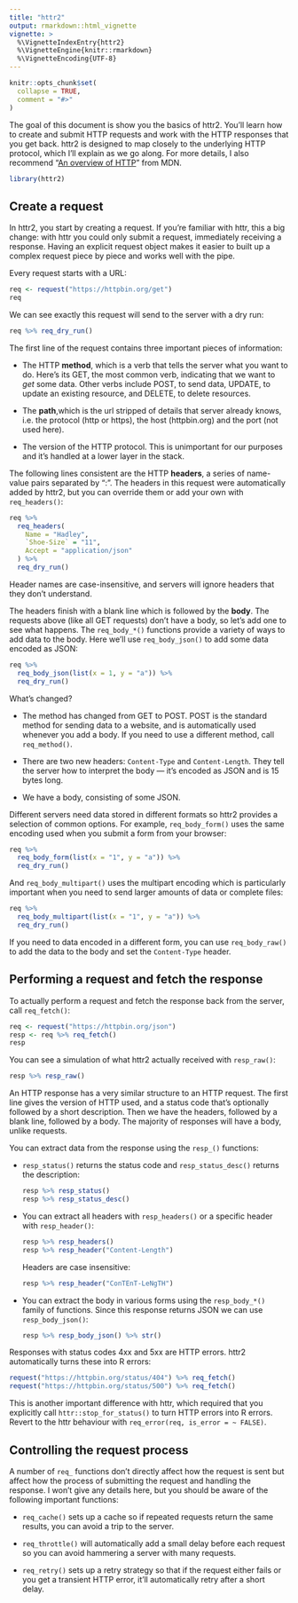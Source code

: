 ```yaml
---
title: "httr2"
output: rmarkdown::html_vignette
vignette: >
  %\VignetteIndexEntry{httr2}
  %\VignetteEngine{knitr::rmarkdown}
  %\VignetteEncoding{UTF-8}
---
```


```r
knitr::opts_chunk$set(
  collapse = TRUE,
  comment = "#>"
)
```

The goal of this document is show you the basics of httr2.
You'll learn how to create and submit HTTP requests and work with the HTTP responses that you get back.
httr2 is designed to map closely to the underlying HTTP protocol, which I'll explain as we go along.
For more details, I also recommend "[An overview of HTTP](https://developer.mozilla.org/en-US/docs/Web/HTTP/Overview)" from MDN.

```r
library(httr2)
```

## Create a request

In httr2, you start by creating a request.
If you're familiar with httr, this a big change: with httr you could only submit a request, immediately receiving a response.
Having an explicit request object makes it easier to built up a complex request piece by piece and works well with the pipe.

Every request starts with a URL:

```r
req <- request("https://httpbin.org/get")
req
```

We can see exactly this request will send to the server with a dry run:

```r
req %>% req_dry_run()
```

The first line of the request contains three important pieces of information:

-   The HTTP **method**, which is a verb that tells the server what you want to do.
    Here's its GET, the most common verb, indicating that we want to *get* some data.
    Other verbs include POST, to send data, UPDATE, to update an existing resource, and DELETE, to delete resources.

-   The **path**,which is the url stripped of details that server already knows, i.e. the protocol (http or https), the host (httpbin.org) and the port (not used here).

-   The version of the HTTP protocol.
    This is unimportant for our purposes and it's handled at a lower layer in the stack.

The following lines consistent are the HTTP **headers**, a series of name-value pairs separated by ":".
The headers in this request were automatically added by httr2, but you can override them or add your own with `req_headers()`:

```r
req %>%
  req_headers(
    Name = "Hadley", 
    `Shoe-Size` = "11", 
    Accept = "application/json"
  ) %>% 
  req_dry_run()
```

Header names are case-insensitive, and servers will ignore headers that they don't understand.

The headers finish with a blank line which is followed by the **body**.
The requests above (like all GET requests) don't have a body, so let's add one to see what happens.
The `req_body_*()` functions provide a variety of ways to add data to the body.
Here we'll use `req_body_json()` to add some data encoded as JSON:

```r
req %>%
  req_body_json(list(x = 1, y = "a")) %>% 
  req_dry_run()
```

What's changed?

-   The method has changed from GET to POST.
    POST is the standard method for sending data to a website, and is automatically used whenever you add a body.
    If you need to use a different method, call `req_method()`.

-   There are two new headers: `Content-Type` and `Content-Length`.
    They tell the server how to interpret the body --- it's encoded as JSON and is 15 bytes long.

-   We have a body, consisting of some JSON.

Different servers need data stored in different formats so httr2 provides a selection of common options.
For example, `req_body_form()` uses the same encoding used when you submit a form from your browser:

```r
req %>%
  req_body_form(list(x = "1", y = "a")) %>% 
  req_dry_run()
```

And `req_body_multipart()` uses the multipart encoding which is particularly important when you need to send larger amounts of data or complete files:

```r
req %>%
  req_body_multipart(list(x = "1", y = "a")) %>% 
  req_dry_run()
```

If you need to data encoded in a different form, you can use `req_body_raw()` to add the data to the body and set the `Content-Type` header.

## Performing a request and fetch the response

To actually perform a request and fetch the response back from the server, call `req_fetch()`:

```r
req <- request("https://httpbin.org/json")
resp <- req %>% req_fetch()
resp
```

You can see a simulation of what httr2 actually received with `resp_raw()`:

```r
resp %>% resp_raw()
```

An HTTP response has a very similar structure to an HTTP request.
The first line gives the version of HTTP used, and a status code that's optionally followed by a short description.
Then we have the headers, followed by a blank line, followed by a body.
The majority of responses will have a body, unlike requests.

You can extract data from the response using the `resp_()` functions:

-   `resp_status()` returns the status code and `resp_status_desc()` returns the description:

    ```r
    resp %>% resp_status()
    resp %>% resp_status_desc()
    ```

-   You can extract all headers with `resp_headers()` or a specific header with `resp_header()`:

    ```r
    resp %>% resp_headers()
    resp %>% resp_header("Content-Length")
    ```

    Headers are case insensitive:

    ```r
    resp %>% resp_header("ConTEnT-LeNgTH")
    ```

-   You can extract the body in various forms using the `resp_body_*()` family of functions.
    Since this response returns JSON we can use `resp_body_json()`:

    ```r
    resp %>% resp_body_json() %>% str()
    ```

Responses with status codes 4xx and 5xx are HTTP errors.
httr2 automatically turns these into R errors:

```r
request("https://httpbin.org/status/404") %>% req_fetch()
request("https://httpbin.org/status/500") %>% req_fetch()
```

This is another important difference with httr, which required that you explicitly call `httr::stop_for_status()` to turn HTTP errors into R errors.
Revert to the httr behaviour with `req_error(req, is_error = ~ FALSE)`.

## Controlling the request process

A number of `req_` functions don't directly affect how the request is sent but affect how the process of submitting the request and handling the response.
I won't give any details here, but you should be aware of the following important functions:

-   `req_cache()` sets up a cache so if repeated requests return the same results, you can avoid a trip to the server.

-   `req_throttle()` will automatically add a small delay before each request so you can avoid hammering a server with many requests.

-   `req_retry()` sets up a retry strategy so that if the request either fails or you get a transient HTTP error, it'll automatically retry after a short delay.
